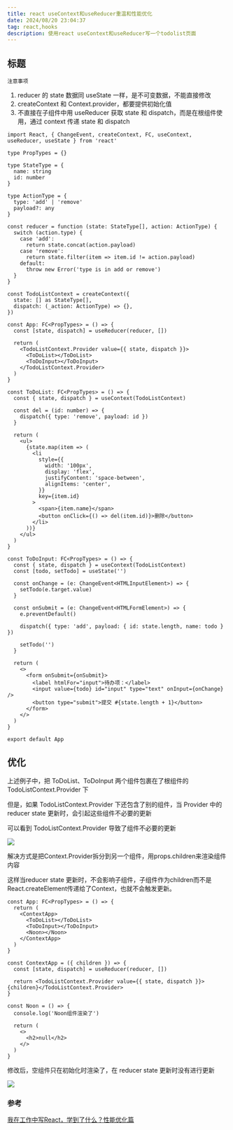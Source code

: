 ```yaml
---
title: react useContext和useReducer重温和性能优化
date: 2024/08/20 23:04:37
tag: react,hooks
description: 使用react useContext和useReducer写一个todolist页面
---
```


## 标题

`注意事项`

1. reducer 的 state 数据同 useState 一样，是不可变数据，不能直接修改
2. createContext 和 Context.provider，都要提供初始化值
3. 不直接在子组件中用 useReducer 获取 state 和 dispatch，而是在根组件使用，通过 context 传递 state 和 dispatch

```tsx
import React, { ChangeEvent, createContext, FC, useContext, useReducer, useState } from 'react'

type PropTypes = {}

type StateType = {
  name: string
  id: number
}

type ActionType = {
  type: 'add' | 'remove'
  payload?: any
}

const reducer = function (state: StateType[], action: ActionType) {
  switch (action.type) {
    case 'add':
      return state.concat(action.payload)
    case 'remove':
      return state.filter(item => item.id != action.payload)
    default:
      throw new Error('type is in add or remove')
  }
}

const TodoListContext = createContext({
  state: [] as StateType[],
  dispatch: (_action: ActionType) => {},
})

const App: FC<PropTypes> = () => {
  const [state, dispatch] = useReducer(reducer, [])

  return (
    <TodoListContext.Provider value={{ state, dispatch }}>
      <ToDoList></ToDoList>
      <ToDoInput></ToDoInput>
    </TodoListContext.Provider>
  )
}

const ToDoList: FC<PropTypes> = () => {
  const { state, dispatch } = useContext(TodoListContext)

  const del = (id: number) => {
    dispatch({ type: 'remove', payload: id })
  }

  return (
    <ul>
      {state.map(item => (
        <li
          style={{
            width: '100px',
            display: 'flex',
            justifyContent: 'space-between',
            alignItems: 'center',
          }}
          key={item.id}
        >
          <span>{item.name}</span>
          <button onClick={() => del(item.id)}>删除</button>
        </li>
      ))}
    </ul>
  )
}

const ToDoInput: FC<PropTypes> = () => {
  const { state, dispatch } = useContext(TodoListContext)
  const [todo, setTodo] = useState('')

  const onChange = (e: ChangeEvent<HTMLInputElement>) => {
    setTodo(e.target.value)
  }

  const onSubmit = (e: ChangeEvent<HTMLFormElement>) => {
    e.preventDefault()

    dispatch({ type: 'add', payload: { id: state.length, name: todo } })

    setTodo('')
  }

  return (
    <>
      <form onSubmit={onSubmit}>
        <label htmlFor="input">待办项：</label>
        <input value={todo} id="input" type="text" onInput={onChange} />
        <button type="submit">提交 #{state.length + 1}</button>
      </form>
    </>
  )
}

export default App
```

## 优化

上述例子中，把 ToDoList、ToDoInput 两个组件包裹在了根组件的 TodoListContext.Provider 下

但是，如果 TodoListContext.Provider 下还包含了别的组件，当 Provider 中的 reducer state 更新时，会引起这些组件不必要的更新

可以看到 TodoListContext.Provider 导致了组件不必要的更新

![](http://116.198.244.73:9000/images/20240820231120.png)

解决方式是把Context.Provider拆分到另一个组件，用props.children来渲染组件内容

这样当reducer state 更新时，不会影响子组件，子组件作为children而不是React.createElement传递给了Context，也就不会触发更新。

```tsx
const App: FC<PropTypes> = () => {
  return (
    <ContextApp>
      <ToDoList></ToDoList>
      <ToDoInput></ToDoInput>
      <Noon></Noon>
    </ContextApp>
  )
}

const ContextApp = ({ children }) => {
  const [state, dispatch] = useReducer(reducer, [])

  return <TodoListContext.Provider value={{ state, dispatch }}>{children}</TodoListContext.Provider>
}

const Noon = () => {
  console.log('Noon组件渲染了')

  return (
    <>
      <h2>null</h2>
    </>
  )
}
```

修改后，空组件只在初始化时渲染了，在 reducer state 更新时没有进行更新

![](http://116.198.244.73:9000/images/20240820231517.png)

### 参考

[我在工作中写React，学到了什么？性能优化篇](https://juejin.cn/post/6889247428797530126)